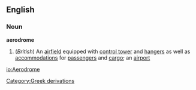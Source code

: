 ==English==
===Noun===
'''aerodrome'''
#(''British'') An [[airfield]] equipped with [[control tower]] and [[hanger]]s as well as [[accommodation]]s for [[passenger]]s and [[cargo]]; an [[airport]]
[[Category:Greek derivations]]

[[io:Aerodrome]]